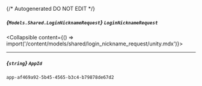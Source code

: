 {/* Autogenerated DO NOT EDIT  */}

##### *{`Models.Shared.LoginNicknameRequest`}* `LoginNicknameRequest`
<Collapsible content={() => import('/content/models/shared/login_nickname_request/unity.mdx')}>
</Collapsible>

---
##### *{`string`}* `AppId`
`app-af469a92-5b45-4565-b3c4-b79878de67d2`

